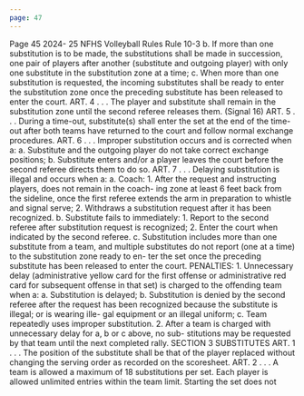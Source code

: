 ```yaml
---
page: 47
---
```


Page 45 2024- 25 NFHS Volleyball Rules Rule 10-3 b. If more than one substitution is to be made, the substitutions shall be made in succession, one pair of players after another (substitute and outgoing player) with only one substitute in the substitution zone at a time; c. When more than one substitution is requested, the incoming substitutes shall be ready to enter the substitution zone once the preceding substitute has been released to enter the court. ART. 4 . . . The player and substitute shall remain in the substitution zone until the second referee releases them. (Signal 16) ART. 5 . . . During a time-out, substitute(s) shall enter the set at the end of the time-out after both teams have returned to the court and follow normal exchange procedures. ART. 6 . . . Improper substitution occurs and is corrected when a: a. Substitute and the outgoing player do not take correct exchange positions; b. Substitute enters and/or a player leaves the court before the second referee directs them to do so. ART. 7 . . . Delaying substitution is illegal and occurs when a: a. Coach: 1. After the request and instructing players, does not remain in the coach- ing zone at least 6 feet back from the sideline, once the first referee extends the arm in preparation to whistle and signal serve; 2. Withdraws a substitution request after it has been recognized. b. Substitute fails to immediately: 1. Report to the second referee after substitution request is recognized; 2. Enter the court when indicated by the second referee. c. Substitution includes more than one substitute from a team, and multiple substitutes do not report (one at a time) to the substitution zone ready to en- ter the set once the preceding substitute has been released to enter the court. PENALTIES: 1. Unnecessary delay (administrative yellow card for the first offense or administrative red card for subsequent offense in that set) is charged to the offending team when a: a. Substitution is delayed; b. Substitution is denied by the second referee after the request has been recognized because the substitute is illegal; or is wearing ille- gal equipment or an illegal uniform; c. Team repeatedly uses improper substitution. 2. After a team is charged with unnecessary delay for a, b or c above, no sub- stitutions may be requested by that team until the next completed rally. SECTION 3 SUBSTITUTES ART. 1 . . . The position of the substitute shall be that of the player replaced without changing the serving order as recorded on the scoresheet. ART. 2 . . . A team is allowed a maximum of 18 substitutions per set. Each player is allowed unlimited entries within the team limit. Starting the set does not

